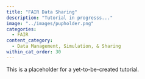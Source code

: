 ```yaml
---
title: "FAIR Data Sharing"
description: "Tutorial in progresss..."
image: "../images/pupholder.png"
categories:
  - FAIR
content_category:
  - Data Management, Simulation, & Sharing
within_cat_order: 30
---
```


This is a placeholder for a yet-to-be-created tutorial.

<!-- The HTML code block below should be uncommented, and the URL and href fields replaced with the link to the tutorial -->

<!-- ```{=html} -->
<!-- <!DOCTYPE html> -->
<!-- <meta charset="utf-8"> -->
<!-- <meta http-equiv="refresh" content="0; URL=../../Collaborative-RStudio-GitHub/"> -->
<!-- <link rel="canonical" href="https://lmu-osc.github.io/Collaborative-RStudio-GitHub/"> -->
<!-- ``` -->
